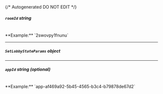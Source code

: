 {/* Autogenerated DO NOT EDIT  */}

##### `roomId` _string_
<br/>
**Example:** `2swovpy1fnunu`

---
##### `SetLobbyStateParams` _object_
<Collapsible openLabel={Labels.showProperties} closeLabel={Labels.hideProperties}>
    <SetLobbyStateParams/>
</Collapsible>

---
##### `appId` _string (optional)_
<br/>
**Example:** `app-af469a92-5b45-4565-b3c4-b79878de67d2`


